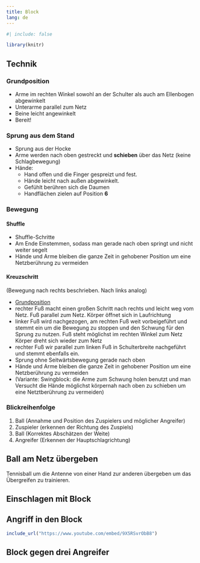 ```yaml
---
title: Block
lang: de
---
```


```r
#| include: false

library(knitr)
```

## Technik

### Grundposition

* Arme im rechten Winkel sowohl an der Schulter als auch am Ellenbogen abgewinkelt
* Unterarme parallel zum Netz
* Beine leicht angewinkelt
* Bereit!

### Sprung aus dem Stand

* Sprung aus der Hocke
* Arme werden nach oben gestreckt und **schieben** über das Netz (keine Schlagbewegung) 
* Hände:
  * Hand offen und die Finger gespreizt und fest. 
  * Hände leicht nach außen abgewinkelt.
  * Gefühlt berühren sich die Daumen
  * Handflächen zielen auf Position **6**
  
### Bewegung

#### Shuffle

* Shuffle-Schritte
* Am Ende Einstemmen, sodass man gerade nach oben springt und nicht weiter segelt
* Hände und Arme bleiben die ganze Zeit in gehobener Position um eine Netzberührung zu vermeiden

#### Kreuzschritt

(Bewegung nach rechts beschrieben. Nach links analog) 

* [Grundposition](#Grundposition)
* rechter Fuß macht einen großen Schritt nach rechts und leicht weg vom Netz. Fuß parallel zum Netz. Körper öffnet sich in Laufrichtung
* linker Fuß wird nachgezogen, am rechten Fuß weit vorbeigeführt und stemmt ein um die Bewegung zu stoppen und den Schwung für den Sprung zu nutzen. Fuß steht möglichst im rechten Winkel zum Netz Körper dreht sich wieder zum Netz
* rechter Fuß wir parallel zum linken Fuß in Schulterbreite nachgeführt und stemmt ebenfalls ein.
* Sprung ohne Seitwärtsbewegung gerade nach oben
* Hände und Arme bleiben die ganze Zeit in gehobener Position um eine Netzberührung zu vermeiden
* (Variante: Swingblock: die Arme zum Schwung holen benutzt und man Versucht die Hände möglichst körpernah nach oben zu schieben um eine Netztberührung zu vermeiden)

### Blickreihenfolge

1. Ball (Annahme und Position des Zuspielers und möglicher Angreifer)
2. Zuspieler (erkennen der Richtung des Zuspiels)
3. Ball (Korrektes Abschätzen der Weite)
4. Angreifer (Erkennen der Hauptschlagrichtung)

## Ball am Netz übergeben

Tennisball um die Antenne von einer Hand zur anderen übergeben um das Übergreifen zu trainieren. 

## Einschlagen mit Block

## Angriff in den Block

```r
include_url("https://www.youtube.com/embed/9X5RSvrObB8")
```

## Block gegen drei Angreifer

